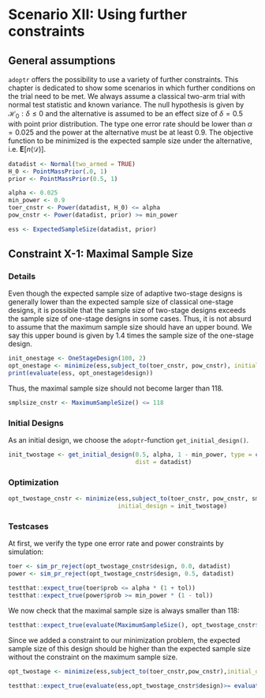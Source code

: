 # Scenario XII: Using further constraints

## General assumptions

`adoptr` offers the possibility to use a variety of further constraints. This chapter is dedicated to show some scenarios in which further conditions on the trial need to be met. We always assume a classical two-arm trial with normal test statistic and known variance. The null hypothesis is given by $\mathcal{H}_0: \delta \leq 0$ and the alternative is assumed to be an effect size of $\delta=0.5$ with point prior distribution. The type one error rate should be lower than $\alpha=0.025$ and the power at the alternative must be at least $0.9$. The objective function to be minimized is the expected sample size under the alternative, i.e. $\boldsymbol{E}\big[n(\mathcal{D})\big]$. 
```r
datadist <- Normal(two_armed = TRUE)
H_0 <- PointMassPrior(.0, 1)
prior <- PointMassPrior(0.5, 1)

alpha <- 0.025
min_power <- 0.9
toer_cnstr <- Power(datadist, H_0) <= alpha
pow_cnstr <- Power(datadist, prior) >= min_power

ess <- ExpectedSampleSize(datadist, prior)
```

## Constraint X-1: Maximal Sample Size

### Details

Even though the expected sample size of adaptive two-stage designs is generally lower than the expected sample size of classical one-stage designs, it is possible that the sample size of two-stage designs exceeds the sample size of one-stage designs in some cases. Thus, it is not absurd to assume that the maximum sample size should have an upper bound. We say this upper bound is given by $1.4$ times the sample size of the one-stage design.

```r
init_onestage <- OneStageDesign(100, 2)
opt_onestage <- minimize(ess,subject_to(toer_cnstr, pow_cnstr), initial_design = init_onestage)
print(evaluate(ess, opt_onestage$design))
```

Thus, the maximal sample size should not become larger than $118$.
```r
smplsize_cnstr <- MaximumSampleSize() <= 118
```

### Initial Designs
As an initial design, we choose the `adoptr`-function `get_initial_design()`. 
```r
init_twostage <- get_initial_design(0.5, alpha, 1 - min_power, type = c("two-stage"), 
                                    dist = datadist)
```

### Optimization
```r
opt_twostage_cnstr <- minimize(ess,subject_to(toer_cnstr, pow_cnstr, smplsize_cnstr),
                               initial_design = init_twostage)
```

### Testcases

At first, we verify the type one error rate and power constraints by simulation:

```r
toer <- sim_pr_reject(opt_twostage_cnstr$design, 0.0, datadist)
power <- sim_pr_reject(opt_twostage_cnstr$design, 0.5, datadist)

testthat::expect_true(toer$prob <= alpha * (1 + tol))
testthat::expect_true(power$prob >= min_power * (1 - tol))
```

We now check that the maximal sample size is always smaller than $118$:
```r
testthat::expect_true(evaluate(MaximumSampleSize(), opt_twostage_cnstr$design) <= 118)
```

Since we added a constraint to our minimization problem, the expected sample size of this design should be higher than the expected sample size without the constraint on the maximum sample size.

```r
opt_twostage <- minimize(ess,subject_to(toer_cnstr,pow_cnstr),initial_design = init_twostage)

testthat::expect_true(evaluate(ess,opt_twostage_cnstr$design)>= evaluate(ess,opt_twostage$design))
```



